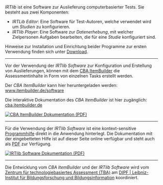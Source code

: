 *IRTlib* ist eine Software zur Auslieferung computerbasierter Tests. Sie besteht aus zwei Komponenten:

-   *IRTLib Editor*: Eine Software für Test-Autoren, welche verwendet wird um *Studien* zu konfigurieren.
-   *IRTlib Player*: Eine Software zur *Datenerhebung*, mit welcher Zielpersonen Aufgaben bearbeiten, die für eine *Studie* konfiguriert sind.

Hinweise zur Installation und Einrichtung beider Programme zur ersten Verwendung finden sich unter [Download](download.qmd).

<hr noshade/>

::: {.grid}

::: {.g-col-9}

Vor der Verwendung der *IRTlib Software* zur Konfiguration und Erstellung von Auslieferungen, können mit dem <a href="https://tba.dipf.de/de/infrastruktur/softwareentwicklung/cba-itembuilder">CBA ItemBuilder</a> die Assessmentinhalte in Form von einzelnen Tasks erstellt werden. 

Der *CBA ItemBuilder* kann hier heruntergeladen werden: [www.itembuilder.de/software](https://www.itembuilder.de/software)

Die interaktive Dokumentation des *CBA ItemBuilder* ist hier zugänglich: [cba.itembuilder.de](https://cba.itembuilder.de)

:::

::: {.g-col-3}

::: {.content-visible when-format="html"}
[![CBA ItemBuilder Dokumentation (PDF)](https://cba.itembuilder.de/img/cover_html.png){wdith="70"}](https://cba.itembuilder.de/Open-Assessments-with-CBA-ItemBuilder.pdf)
:::

:::

:::

::: {.content-visible when-format="html"}
<hr noshade/>

::: {.grid}
::: {.g-col-9}

Für die Verwendung der *IRTlib Software* ist eine kontext-sensitive [Programmhilfe](preparation-overview.qmd#sec-embedded-help) direkt in die Anwendung hinterlegt. Die Dokumentation mit der eingebetteten Hilfe ist auf dieser Seite online verfügbar und steht auch als <a href="IRTlib-Software.pdf">PDF</a> zur Verfügung. 

:::

::: {.g-col-3}

[![IRTlib Software Dokumentation (PDF)](img/irtlib-cover.png){wdith="70"}](IRTlib-Software.pdf)

:::

:::
<hr noshade/>

:::

Die Entwicklung vom *CBA ItemBuilder* und der *IRTlib Software* wird vom [Zentrum für technologiebasiertes Assessment (TBA)](https://tba.dipf.de/de/ueber-tba/) am [DIPF | Leibniz-Institut für Bildungsforschung und Bildungsinformation](https://www.dipf.de/) koordiniert.  